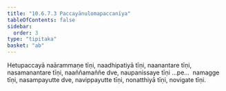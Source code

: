 ```yaml
---
title: "10.6.7.3 Paccayānulomapaccanīya"
tableOfContents: false
sidebar:
  order: 3
type: "tipitaka"
basket: "ab"
---
```



<DynamicBreadcrumb />

<Division number="237">

<Paragraph number="2907">
Hetupaccayā naārammaṇe tīṇi, naadhipatiyā tīṇi, naanantare tīṇi, nasamanantare tīṇi, naaññamaññe dve, naupanissaye tīṇi …pe…  namagge tīṇi, nasampayutte dve, navippayutte tīṇi, nonatthiyā tīṇi, novigate tīṇi.
</Paragraph>
</Division>